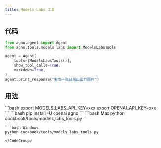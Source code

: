 ```yaml
---
title: Models Labs 工具
---
```


## 代码

```python cookbook/tools/models_labs_tools.py
from agno.agent import Agent
from agno.tools.models_labs import ModelsLabsTools

agent = Agent(
    tools=[ModelsLabsTools()],
    show_tool_calls=True,
    markdown=True,
)
agent.print_response("生成一张日落山峦的图片")
```

## 用法

<Steps>
  <Snippet file="create-venv-step.mdx" />

  <Step title="设置你的 API 密钥">
    ```bash
    export MODELS_LABS_API_KEY=xxx
    export OPENAI_API_KEY=xxx
    ```
  </Step>

  <Step title="安装库">
    ```bash
    pip install -U openai agno
    ```
  </Step>

  <Step title="运行 Agent">
    <CodeGroup>
    ```bash Mac
    python cookbook/tools/models_labs_tools.py
    ```

    ```bash Windows
    python cookbook/tools/models_labs_tools.py
    ```
    </CodeGroup>
  </Step>
</Steps>